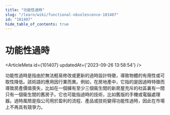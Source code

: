 ```yaml
---
title: "功能性過時"
slug: "/learn/wiki/functional-obsolescence-101407"
id: "101407"
hide_table_of_contents: true
---
```



# 功能性過時

<ArticleMeta id={101407} updatedAt={'2023-09-26 13:58:54'} />
<div className='border-solid border-b border-t-0 my-4 border-[var(--ifm-color-gray-300)]' />

功能性過時是指由於無法輕易修改或更新的過時設計特徵，導致物體的有用性或可取性降低。該術語的應用因行業而異。例如，在房地產中，它指的是因過時特徵而導致房產價值喪失，比如在一個擁有至少三個衞生間的新房屋充斥的社區裏有一間只有一個衞生間的舊房子。它也可能指過時的技術，比如舊版的手機或電腦處理器。過時風險是指公司用於盈利的流程、產品或技術變得功能性過時，因此在市場上不再具有競爭力。
